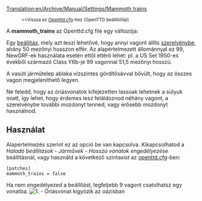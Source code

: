 [[Translation:en/Archive/Manual/Settings/Mammoth trains]]
{{hu/Történelmi|Az ezen a lapon olvasható információ az OpenTTD '''0.2.0-től 1.0.5-ig''' készült verzióira alapul.<br />
Az 1.1.0 és fölötti verziókhoz lásd: '''Haladó beállítások''' [[hu/Haladó beálltások/Járművek#Vonatok|Járművek]] - ''Vonatok'' csoportjában: '''Vonatok maximális hossza'''}}

:<small><<Vissza az [[hu/Archive/Manual/Settings/Openttd.cfg|Openttd.cfg]]-hez (OpenTTD beállítófájl)</small>

A '''mammoth_trains''' az Openttd.cfg file egy változója:

Egy [[hu/Haladó beállítások|beállítás]], mely azt teszi lehetővé, hogy annyi vagont állíts [[hu/Manual/Vonatok|szerelvénybe]], ahány 50 mezőnyi hosszon elfér. Az alapértelmezett állománnyal ez 99, NewGRF-ek használata esetén ettől eltérő lehet: pl. a US Set 1950-es évekből származó Class Y6b-je 99 vagonnal 51,5 mezőnyi hosszú.

A vasúti járműtelep ablaka vízszintes gördítősávval bővült, hogy az összes vagon megjeleníthető legyen. 

Ne feledd, hogy az óriásvonatok kifejezetten lassúak lehetnek a súlyuk miatt, így lehet, hogy érdemes lesz feláldoznod néhány vagont, a szerelvénybe további mozdonyt tenned, vagy erősebb mozdonyt használnod.

== Használat ==
Alapértelmezés szerint ez az opció be van kapcsolva. Kikapcsolhatod a ''Haladó beállítások - Járművek - Hosszú vonatok engedélyezése''  beállításnál, vagy használd a következő szintaxist az [[hu/Archive/Manual/Settings/Openttd.cfg|openttd.cfg]]-ben:
<pre>
[patches]
mammoth_trains = false
</pre>
Ha nem engedélyezed a beállítást, legfeljebb 9 vagont csatolhatsz egy vonatba. 
[[File:en/MammothTrains.png|center|none|frame|1. - Óriásvonat kígyózik az oázisban]]